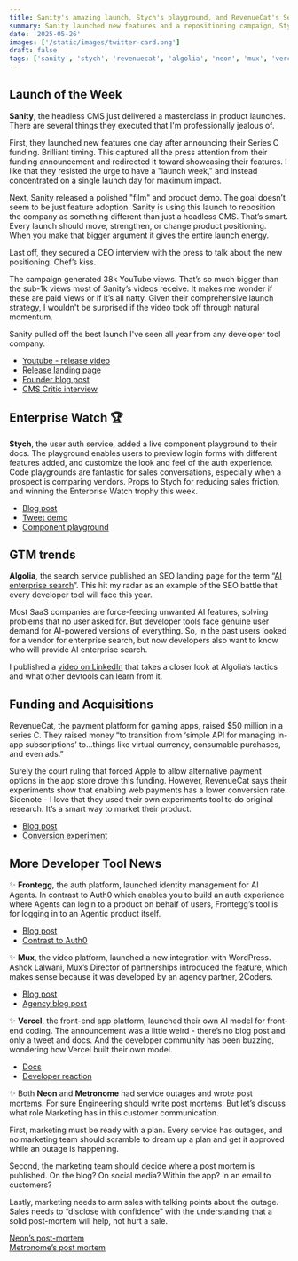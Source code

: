 ```yaml
---
title: Sanity's amazing launch, Stych's playground, and RevenueCat's Series C
summary: Sanity launched new features and a repositioning campaign, Stych introduced a live component playground, and RevenueCat raised $50M to expand its payment platform.
date: '2025-05-26'
images: ['/static/images/twitter-card.png']
draft: false
tags: ['sanity', 'stych', 'revenuecat', 'algolia', 'neon', 'mux', 'vercel', 'frontegg']
---
```


## Launch of the Week

**Sanity**, the headless CMS just delivered a masterclass in product launches. There are several things they executed that I'm professionally jealous of.

First, they launched new features one day after announcing their Series C funding. Brilliant timing. This captured all the press attention from their funding announcement and redirected it toward showcasing their features. I like that they resisted the urge to have a "launch week," and instead concentrated on a single launch day for maximum impact.

Next, Sanity released a polished "film" and product demo. The goal doesn’t seem to be just feature adoption. Sanity is using this launch to reposition the company as something different than just a headless CMS. That’s smart. Every launch should move, strengthen, or change product positioning. When you make that bigger argument it gives the entire launch energy.

Last off, they secured a CEO interview with the press to talk about the new positioning. Chef’s kiss.

The campaign generated 38k YouTube views. That’s so much bigger than the sub-1k views most of Sanity’s videos receive. It makes me wonder if these are paid views or if it’s all natty. Given their comprehensive launch strategy, I wouldn't be surprised if the video took off through natural momentum.

Sanity pulled off the best launch I've seen all year from any developer tool company.

- [Youtube \- release video](https://www.youtube.com/watch?v=IsXmK5TpSiI%20)
- [Release landing page](https://www.sanity.io/spring-release-2025%20)
- [Founder blog post](https://www.sanity.io/blog/why-the-age-of-cms-is-over)
- [CMS Critic interview](https://cmscritic.com/sanity-says-cmses-are-broken-is-its-content-operating-system-the-next-evolutionary-step)

## Enterprise Watch 🏆

**Stych**, the user auth service, added a live component playground to their docs. The playground enables users to preview login forms with different features added, and customize the look and feel of the auth experience. Code playgrounds are fantastic for sales conversations, especially when a prospect is comparing vendors. Props to Stych for reducing sales friction, and winning the Enterprise Watch trophy this week.

- [Blog post](https://stytch.com/blog/stytch-component-playground/%20)
- [Tweet demo](https://x.com/stytchauth/status/1925943221906997412)
- [Component playground](https://stytch.com/docs/b2b/sdks/component-playground)

## GTM trends

**Algolia**, the search service published an SEO landing page for the term “[AI enterprise search](https://www.algolia.com/blog/product/what-is-enterprise-search-and-how-does-it-benefit-your-organizations-employees-and-consumers)”. This hit my radar as an example of the SEO battle that every developer tool will face this year.

Most SaaS companies are force-feeding unwanted AI features, solving problems that no user asked for. But developer tools face genuine user demand for AI-powered versions of everything. So, in the past users looked for a vendor for enterprise search, but now developers also want to know who will provide AI enterprise search.

I published a [video on LinkedIn](https://www.linkedin.com/feed/update/urn:li:activity:7332791953136230401/) that takes a closer look at Algolia’s tactics and what other devtools can learn from it.

## Funding and Acquisitions

RevenueCat, the payment platform for gaming apps, raised $50 million in a series C. They raised money “to transition from ‘simple API for managing in-app subscriptions’ to...things like virtual currency, consumable purchases, and even ads.”

Surely the court ruling that forced Apple to allow alternative payment options in the app store drove this funding. However, RevenueCat says their experiments show that enabling web payments has a lower conversion rate. Sidenote \- I love that they used their own experiments tool to do original research. It’s a smart way to market their product.

- [Blog post](https://www.revenuecat.com/blog/company/revenuecat-part-2-series-c/%20)
- [Conversion experiment](%20https://www.revenuecat.com/blog/growth/iap-vs-web-purchases-conversion-test/%20)

## More Developer Tool News

✨ **Frontegg**, the auth platform, launched identity management for AI Agents. In contrast to Auth0 which enables you to build an auth experience where Agents can login to a product on behalf of users, Frontegg’s tool is for logging in to an Agentic product itself.

- [Blog post](https://frontegg.com/blog/introducing-frontegg-ai-identity-management-for-ai-agent-builders)
- [Contrast to Auth0](https://auth0.com/ai)

✨ **Mux**, the video platform, launched a new integration with WordPress. Ashok Lalwani, Mux’s Director of partnerships introduced the feature, which makes sense because it was developed by an agency partner, 2Coders.

- [Blog post](https://www.mux.com/blog/mux-for-wordpress-now-with-more-video-features)
- [Agency blog post](https://www.2coders.com/bring-better-video-to-wordpress-the-updated-mux-video-uploader-by-2coders/)

✨ **Vercel**, the front-end app platform, launched their own AI model for front-end coding. The announcement was a little weird \- there’s no blog post and only a tweet and docs. And the developer community has been buzzing, wondering how Vercel built their own model.

- [Docs](https://vercel.com/docs/v0/api%20)
- [Developer reaction](https://youtu.be/VEByHg_aFPI?si=GtZSQeHtkn-9OVms)

✨ Both **Neon** and **Metronome** had service outages and wrote post mortems. For sure Engineering should write post mortems. But let’s discuss what role Marketing has in this customer communication.

First, marketing must be ready with a plan. Every service has outages, and no marketing team should scramble to dream up a plan and get it approved while an outage is happening.

Second, the marketing team should decide where a post mortem is published. On the blog? On social media? Within the app? In an email to customers?

Lastly, marketing needs to arm sales with talking points about the outage. Sales needs to “disclose with confidence” with the understanding that a solid post-mortem will help, not hurt a sale.

[Neon’s post-mortem](https://neon.tech/blog/postmortem-delayed-start-compute-operations%20)  
[Metronome’s post mortem](https://metronome.com/blog/root-cause-analysis-postgresql-multixact-member-exhaustion-incidents-may-2025%20)
